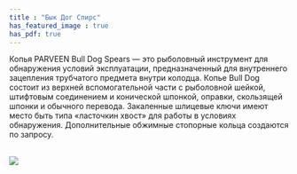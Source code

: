 ```yaml
---
title : "Бык Дог Спирс"
has_featured_image : true
has_pdf: true
---
```


Копья PARVEEN Bull Dog Spears — это рыболовный инструмент для обнаружения условий эксплуатации, предназначенный для внутреннего зацепления трубчатого предмета внутри колодца. Копье Bull Dog состоит из верхней вспомогательной части с рыболовной шейкой, штифтовым соединением и конической шпонкой, оправки, скользящей шпонки и обычного перевода. Закаленные шлицевые ключи имеют место быть типа «ласточкин хвост» для работы в условиях обнаружения. Дополнительные обжимные стопорные кольца создаются по запросу.

<br />
<Image src={image} />
